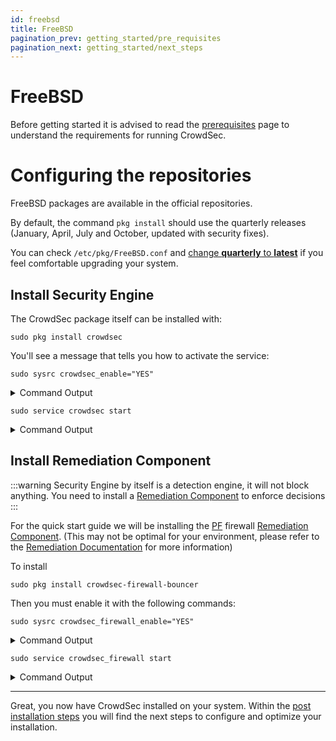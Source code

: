 ```yaml
---
id: freebsd
title: FreeBSD
pagination_prev: getting_started/pre_requisites
pagination_next: getting_started/next_steps
---
```


# FreeBSD

Before getting started it is advised to read the [prerequisites](/unversioned/getting_started/prerequisites.md) page to understand the requirements for running CrowdSec.

# Configuring the repositories

FreeBSD packages are available in the official repositories.

By default, the command `pkg install` should use the quarterly releases (January, April, July and October, updated with security fixes).

You can check `/etc/pkg/FreeBSD.conf` and [change **quarterly** to **latest**](https://wiki.freebsd.org/Ports/QuarterlyBranch) if you feel comfortable upgrading your system.

## Install Security Engine

The CrowdSec package itself can be installed with:

```shell
sudo pkg install crowdsec
```

You'll see a message that tells you how to activate the service:

```shell
sudo sysrc crowdsec_enable="YES"
```

<details>

<summary>Command Output</summary>

```
crowdsec_enable:  -> YES
```

</details>

```shell
sudo service crowdsec start
```

<details>

<summary>Command Output</summary>

```
Fetching hub inventory
INFO[21-12-2021 03:13:35 PM] Wrote new 197364 bytes index to /usr/local/etc/crowdsec/hub/.index.json 
[...]
```

</details>

## Install Remediation Component

:::warning
Security Engine by itself is a detection engine, it will not block anything. You need to install a [Remediation Component](/bouncers/intro.md) to enforce decisions
:::

For the quick start guide we will be installing the [PF](https://en.wikipedia.org/wiki/PF_(firewall)) firewall [Remediation Component](/bouncers/intro.md). (This may not be optimal for your environment, please refer to the [Remediation Documentation](/bouncers/intro.md) for more information)

To install 

```shell
sudo pkg install crowdsec-firewall-bouncer
```

Then you must enable it with the following commands:

```shell
sudo sysrc crowdsec_firewall_enable="YES"
```

<details>

<summary>Command Output</summary>

```
crowdsec_firewall_enable:  -> YES
```

</details>

```shell
sudo service crowdsec_firewall start
```

<details>

<summary>Command Output</summary>

```
Registered: cs-firewall-bouncer-ZjpcXlUx
```

</details>

---

Great, you now have CrowdSec installed on your system. Within the [post installation steps](/getting_started/next_steps.md) you will find the next steps to configure and optimize your installation.

